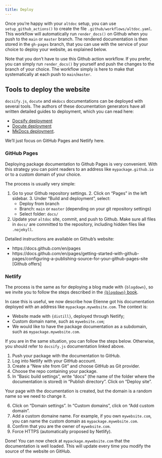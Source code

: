 ```yaml
---
title: Deploy
---
```

Once you're happy with your `altdoc` setup, you can use `setup_github_actions()`
to create the file `.github/workflows/altdoc.yaml`. This workflow will
automatically run `render_docs()` on Github when you push to the `main` or
`master` branch. The rendered documentation is then stored in the `gh-pages`
branch, that you can use with the service of your choice to deploy your
website, as explained below.

Note that you don't have to use this Github action workflow. If you prefer, you
can simply run `render_docs()` by yourself and push the changes to the branch of
your choice. The workflow simply is here to make that systematically at each
push to `main`/`master`.

## Tools to deploy the website

`docsify.js`, `docute` and `mkdocs` documentations can be deployed with several
tools. The authors of these documentation generators have all written detailed
guides to deployment, which you can read here:

* [Docsify deployment](https://docsify.js.org/#/deploy)
* [Docute deployment](https://docute.egoist.dev/guide/deployment)
* [MkDocs deployment](https://www.mkdocs.org/user-guide/deploying-your-docs/).

We'll just focus on GitHub Pages and Netlify here.

### GitHub Pages

Deploying package documentation to Github Pages is very convenient. With this
strategy you can point readers to an address like `mypackage.github.io` or to a
custom domain of your choice.

The process is usually very simple:

1. Go to your Github repository settings. 2. Click on "Pages" in the left
sidebar. 3. Under "Build and deployment", select:
   - Deploy from branch
   - Branch: `main` or `master` (depending on your git repository settings)
   - Select folder: `docs/`
4. Update your `altdoc` site, commit, and push to Github. Make sure all files in
`docs/` are committed to the repository, including hidden files like
`.nojekyll`.

Detailed instructions are available on Github's website:

* https://docs.github.com/en/pages
* https://docs.github.com/en/pages/getting-started-with-github-pages/configuring-a-publishing-source-for-your-github-pages-site
[Github offers]

### Netlify

The process is the same as for deploying a blog made with `{blogdown}`, so we
invite you to follow the steps described in the [`{blogdown}`
book](https://bookdown.org/yihui/blogdown/netlify.html).

In case this is useful, we now describe how Etienne got his documentation
deployed with an address like `mypackage.mywebsite.com`. The context is:

* Website made with `{distill}`, deployed through Netlify;
* Custom domain name, such as `mywebsite.com`;
* We would like to have the package documentation as a subdomain, such as `mypackage.mywebsite.com`.

If you are in the same situation, you can follow the steps below. Otherwise, you
should refer to `docsify.js` documentation linked above.

1. Push your package with the documentation to GitHub. 
2. Log into Netlify with your GitHub account. 
3. Create a "New site from Git" and choose GitHub as Git provider. 
4. Choose the repo containing your package. 
5. In "Basic build settings", write "docs" (the name of the folder where the documentation is stored) in "Publish directory". Click on "Deploy site".

Your page with the documentation is created, but the domain is a random name so
we need to change it.

6. Click on "Domain settings". In "Custom domains", click on "Add custom
domain". 
7. Add a custom domaine name. For example, if you own `mywebsite.com`, you can 
name the custom domain as `mypackage.mywebsite.com`. 
8. Confirm that you are the owner of `mywebsite.com`. 
9. Force HTTPS (automatically proposed by Netlify).

Done! You can now check at `mypackage.mywebsite.com` that the documentation is
well loaded. This will update every time you modify the source of the website on
GitHub.

